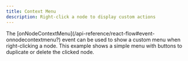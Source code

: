 ```yaml
---
title: Context Menu
description: Right-click a node to display custom actions
---
```



<ExampleLayout>
The [onNodeContextMenu](/api-reference/react-flow#event-onnodecontextmenu?) event can be used to show a custom menu when right-clicking a node. This example shows a simple menu with buttons to duplicate or delete the clicked node.

<RemoteCodeViewer route="examples/interaction/context-menu" framework="react" />

</ExampleLayout>
